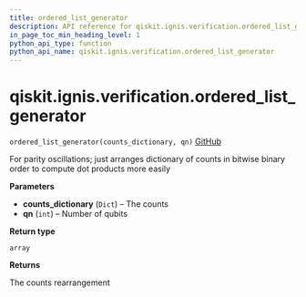 ```yaml
---
title: ordered_list_generator
description: API reference for qiskit.ignis.verification.ordered_list_generator
in_page_toc_min_heading_level: 1
python_api_type: function
python_api_name: qiskit.ignis.verification.ordered_list_generator
---
```


# qiskit.ignis.verification.ordered\_list\_generator

<span id="qiskit.ignis.verification.ordered_list_generator" />

`ordered_list_generator(counts_dictionary, qn)` [GitHub](https://github.com/qiskit-community/qiskit-ignis/tree/stable/0.6/qiskit/ignis/verification/entanglement/analysis.py "view source code")

For parity oscillations; just arranges dictionary of counts in bitwise binary order to compute dot products more easily

**Parameters**

*   **counts\_dictionary** (`Dict`) – The counts
*   **qn** (`int`) – Number of qubits

**Return type**

`array`

**Returns**

The counts rearrangement

